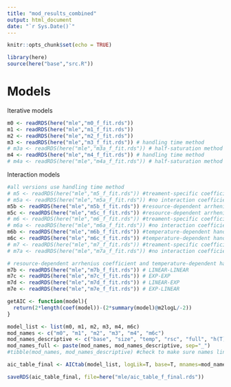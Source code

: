 ```yaml
---
title: "mod_results_combined"
output: html_document
date: "`r Sys.Date()`"
---
```


```r
knitr::opts_chunk$set(echo = TRUE)
```

```r
library(here)
source(here("base","src.R"))
```


# Models

Iterative models
```r
m0 <- readRDS(here("mle","m0_f_fit.rds"))
m1 <- readRDS(here("mle","m1_f_fit.rds"))
m2 <- readRDS(here("mle","m2_f_fit.rds"))
m3 <- readRDS(here("mle","m3_f_fit.rds")) # handling time method
# m3a <- readRDS(here("mle","m3a_f_fit.rds")) # half-saturation method
m4 <- readRDS(here("mle","m4_f_fit.rds")) # handling time method
# m4a <- readRDS(here("mle","m4a_f_fit.rds")) # half-saturation method
```

Interaction models
```r
#all versions use handling time method
# m5 <- readRDS(here("mle","m5_f_fit.rds")) #treament-specific coefficients method
# m5a <- readRDS(here("mle","m5a_f_fit.rds")) #no interaction coefficient method
m5b <- readRDS(here("mle","m5b_f_fit.rds")) #resource-dependent arrhenius coefficient - LINEAR
m5c <- readRDS(here("mle","m5c_f_fit.rds")) #resource-dependent arrhenius coefficient - EXP
# m6 <- readRDS(here("mle","m6_f_fit.rds")) #treament-specific coefficients method
# m6a <- readRDS(here("mle","m6a_f_fit.rds")) #no interaction coefficient method
m6b <- readRDS(here("mle","m6b_f_fit.rds")) #temperature-dependent handling time - LINEAR
m6c <- readRDS(here("mle","m6c_f_fit.rds")) #temperature-dependent handling time - EXP
# m7 <- readRDS(here("mle","m7_f_fit.rds")) #treament-specific coefficients method
# m7a <- readRDS(here("mle","m7a_f_fit.rds")) #no interaction coefficient method

# resource-dependent arrhenius coefficient and temperature-dependent handling time, respectively
m7b <- readRDS(here("mle","m7b_f_fit.rds")) # LINEAR-LINEAR
m7c <- readRDS(here("mle","m7c_f_fit.rds")) # EXP-EXP
m7d <- readRDS(here("mle","m7d_f_fit.rds")) # LINEAR-EXP
m7e <- readRDS(here("mle","m7e_f_fit.rds")) # EXP-LINEAR
```

```r
getAIC <- function(model){
  return(2*length(coef(model))-(2*summary(model)@m2logL/-2))
}
```

```r
model_list <- list(m0, m1, m2, m3, m4, m6c)
mod_names <- c("m0", "m1", "m2", "m3", "m4", "m6c")
mod_names_descriptive <- c("base", "size", "temp", "rsc", "full", "h(T)~EXP")
mod_names_full <- paste(mod_names, mod_names_descriptive, sep="_")
#tibble(mod_names, mod_names_descriptive) #check to make sure names line up

aic_table_final <- AICtab(model_list, logLik=T, base=T, mnames=mod_names_full, weights=T)

saveRDS(aic_table_final, file=here("mle/aic_table_f_final.rds"))
```

